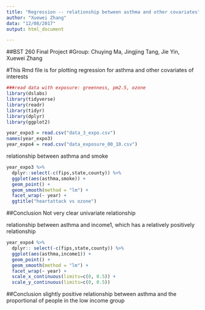 ```yaml
---
title: "Regression -- relationship between asthma and other covariates"
author: "Xuewei Zhang"
data: "12/08/2017"
output: html_document

---
```


##BST 260 Final Project
#Group: Chuying Ma, Jingjing Tang, Jie Yin, Xuewei Zhang

#This Rmd file is for plotting regression for asthma and other covariates of interests

```r
###read data with exposure: greenness, pm2.5, ozone
library(dslabs)
library(tidyverse)
library(readr)
library(tidyr)
library(dplyr)
library(ggplot2)

year_expo3 = read.csv("data_3_expo.csv")
names(year_expo3)
year_expo4 = read.csv("data_exposure_00_10.csv")
```


relationship between asthma and smoke
```r
year_expo3 %>%
  dplyr::select(-c(fips,state,county)) %>%
  ggplot(aes(asthma,smoke)) +
  geom_point() +
  geom_smooth(method = "lm") +
  facet_wrap(~ year) +
  ggtitle("heartattack vs ozone")

```

##Conclusion
Not very clear univariate relationship

relationship between asthma and income1, which has a relatively positively relationship
```r
year_expo4 %>%
  dplyr:: select(-c(fips,state,county)) %>%
  ggplot(aes(asthma,income1)) +
  geom_point() +
  geom_smooth(method = "lm") +
  facet_wrap(~ year) +
  scale_x_continuous(limits=c(0, 0.5)) +
  scale_y_continuous(limits=c(0, 0.5))
```

##Conclusion
slightly positive relationship between asthma and the proportional of people in the low income group

